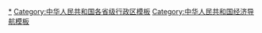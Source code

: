 {{Navbox
|listclass=hlist
|name = 中华人民共和国国内生产总值
|title = {{PRC}}[[中华人民共和国国内生产总值|国内生产总值]]
|image = {{中华人民共和国国徽|100}}
|state =  
 
|groupstyle = text-align: center;
|group1 = 年度指标
|list1 = 
* [[中华人民共和国省级行政区地区生产总值列表|GDP]]
* [[中华人民共和国省级行政区人均地区生产总值列表|人均GDP]]
 
|group2 = [[中国一级行政区|省级行政区]]
|list2 = 
* [[北京市地区生产总值|北京]]
* [[天津市地区生产总值|天津]]
* [[河北省地区生产总值|河北]]
* [[山西省地区生产总值|山西]]
* [[内蒙古自治区地区生产总值|内蒙]]
* [[辽宁省地区生产总值|辽宁]]
* [[吉林省地区生产总值|吉林]]
* [[黑龙江省地区生产总值|黑龙江]]
* [[上海市地区生产总值|上海]]
* [[江苏省地区生产总值|江苏]]
* [[浙江省地区生产总值|浙江]]
* [[安徽省地区生产总值|安徽]]
* [[福建省地区生产总值|福建]]
* [[江西省地区生产总值|江西]]
* [[山东省地区生产总值|山东]]
* [[河南省地区生产总值|河南]]
* [[湖北省地区生产总值|湖北]]
* [[湖南省地区生产总值|湖南]]
* [[广东省地区生产总值|广东]]
* [[广西壮族自治区地区生产总值|广西]]
* [[海南省地区生产总值|海南]]
* [[重庆市地区生产总值|重庆]]
* [[四川省地区生产总值|四川]]
* [[贵州省地区生产总值|贵州]]
* [[云南省地区生产总值|云南]]
* [[西藏自治区地区生产总值|西藏]]
* [[陕西省地区生产总值|陕西]]
* [[甘肃省地区生产总值|甘肃]]
* [[青海省地区生产总值|青海]]
* [[宁夏回族自治区地区生产总值|宁夏]]
* [[新疆维吾尔自治区地区生产总值|新疆]]
 
|group3 = [[中國地級市人均地區生產總值列表|地级行政区]]
|list3  = 
* [[河北各地级市地区生产总值列表|河北]]
* [[山西各地级市地区生产总值列表|山西]]  
* [[内蒙古各市盟地区生产总值列表|内蒙古]]
* [[辽宁各地级市地区生产总值列表|辽宁]]
* [[吉林各市州地区生产总值列表|吉林]]
* [[黑龙江各地市地区生产总值列表|黑龙江]]
* [[江苏各地级市地区生产总值列表|江苏]]
* [[浙江各地级市地区生产总值列表|浙江]]
* [[安徽各地级市地区生产总值列表|安徽]]
* [[福建各地级市地区生产总值列表|福建]]
* [[江西各地级市地区生产总值列表|江西]]  
* [[山东各地级市地区生产总值列表|山东]]
* [[河南各地级市地区生产总值列表|河南]]
* [[湖北各市州地区生产总值列表|湖北]]
* [[湖南各市州地区生产总值列表|湖南]]
* [[广东各地级市地区生产总值列表|广东]]
* [[广西各地级市地区生产总值列表|广西]]
* [[海南各市县地区生产总值列表|海南]]
* [[四川各市州地区生产总值列表|四川]]
* [[云南各市州地区生产总值列表|云南]]
* [[贵州各市州地区生产总值列表|贵州]]
* [[西藏各地市地区生产总值列表|西藏]]
* [[陕西各地级市地区生产总值列表|陕西]]
* [[甘肃各市州地区生产总值列表|甘肃]]  
* [[青海各地州市地区生产总值列表|青海]]
* [[宁夏各地级市地区生产总值列表|宁夏]]
* [[新疆各地州市地区生产总值列表|新疆]]
 
|group4 = [[县级行政区]]
|list4  = 
* [[北京市地区生产总值列表|北京]]
* [[天津]]
* [[河北各县市地区生产总值列表|河北]]
* [[山西各县市地区生产总值列表|山西]]
* [[内蒙古各旗县市区地区生产总值列表|内蒙古]]
* [[辽宁各县市地区生产总值列表|辽宁]]
* [[吉林各县市地区生产总值列表|吉林]]
* [[黑龙江各县市地区生产总值列表|黑龙江]]
* [[上海市地区生产总值列表|上海]]
* [[江苏各县市地区生产总值列表|江苏]]
* [[浙江各县市地区生产总值列表|浙江]]
* [[安徽各县市地区生产总值列表|安徽]]
* [[福建各县市地区生产总值列表|福建]]
* [[江西各县市地区生产总值列表|江西]]
* [[山东各县市地区生产总值列表|山東]]
* [[河南各县市地区生产总值列表|河南]]
* [[湖北各县市地区生产总值列表|湖北]]
* [[湖南各县市地区生产总值列表|湖南]]
* [[广东各县市地区生产总值列表|广东]]
* [[广西各县市地区生产总值列表|广西]]
* [[海南各市县地区生产总值列表|海南]]
* [[重庆各区县地区生产总值列表|重庆]]
* [[四川各县市地区生产总值列表|四川]]
* [[贵州各县市区地区生产总值列表|贵州]]
* [[云南各县市地区生产总值列表|云南]]
* [[西藏各县市地区生产总值列表|西藏]]
* [[陕西各县市地区生产总值列表|陕西]]
* [[甘肃各县市地区生产总值列表|甘肃]]
* [[青海各县市区地区生产总值列表|青海]]
* [[宁夏各县市地区生产总值列表|寧夏]]
* [[新疆各县市地区生产总值列表|新疆]]
 
|group5style = text-align: center;
|group5 = [[特别行政区]]
|list5  = 
* [[香港特別行政区生产总值列表|香港]]
* [[澳门特別行政区生产总值列表|澳門]]
 
|belowstyle = text-align: left;
|below =
}}<noinclude>
 
[[Category:中华人民共和国各省经济|*]]  
[[Category:中华人民共和国各省级行政区模板‎]]
[[Category:中华人民共和国经济导航模板]]
</noinclude>